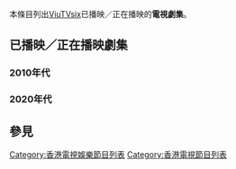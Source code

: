 {{TOCright}}
本條目列出[[ViuTVsix|ViuTVsix]]已播映／正在播映的'''電視劇集'''。

==已播映／正在播映劇集==
===2010年代===
{{Main|ViuTVsix電視劇集列表 (2010年代)}}

===2020年代===
{{Main|ViuTVsix電視劇集列表 (2020年代)}}

==參見==
{{ViuTV節目列表索引}}
{{香港電視娛樂劇集列表索引}}
[[Category:香港電視娛樂節目列表|Category:香港電視娛樂節目列表]]
[[Category:香港電視節目列表|Category:香港電視節目列表]]